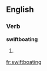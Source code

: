 ==English==

===Verb===
'''swiftboating'''

# {{present participle of|[[swiftboat]]}}

[[fr:swiftboating]]